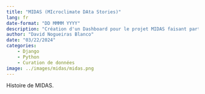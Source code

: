 ```yaml
---
title: "MIDAS (MIcroclimate DAta Stories)"
lang: fr
date-format: "DD MMMM YYYY"
description: "Création d'un Dashboard pour le projet MIDAS faisant partie des 5 projets sélectionnés pour l'appel à projets Territoire en Recherches 2020-2023."
author: "David Nogueiras Blanco"
date: "03/22/2024"
categories:
    - Django
    - Python
    - Curation de données
image: ../images/midas/midas.png
---
```


Histoire de MIDAS.